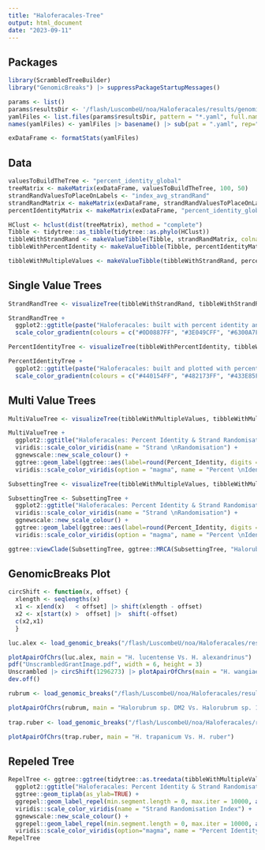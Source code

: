 ```yaml
---
title: "Haloferacales-Tree"
output: html_document
date: "2023-09-11"
---
```

## Packages
```r
library(ScrambledTreeBuilder)
library("GenomicBreaks") |> suppressPackageStartupMessages()

params <- list()
params$resultsDir <- '/flash/LuscombeU/noa/Haloferacales/results/genomicbreaks'
yamlFiles <- list.files(params$resultsDir, pattern = "*.yaml", full.names = TRUE)
names(yamlFiles) <- yamlFiles |> basename() |> sub(pat = ".yaml", rep="")

exDataFrame <- formatStats(yamlFiles)
```


## Data
```r
valuesToBuildTheTree <- "percent_identity_global"
treeMatrix <- makeMatrix(exDataFrame, valuesToBuildTheTree, 100, 50)
strandRandValuesToPlaceOnLabels <- "index_avg_strandRand"
strandRandMatrix <- makeMatrix(exDataFrame, strandRandValuesToPlaceOnLabels, 1, 0.5)
percentIdentityMatrix <- makeMatrix(exDataFrame, "percent_identity_global", 100, 50)
```
```r
HClust <- hclust(dist(treeMatrix), method = "complete")
Tibble <- tidytree::as_tibble(tidytree::as.phylo(HClust))
tibbleWithStrandRand <- makeValueTibble(Tibble, strandRandMatrix, colname = "Strand_Randomisation_Index")
tibbleWithPercentIdentity <- makeValueTibble(Tibble, percentIdentityMatrix, colname = "Percent_Identity")

tibbleWithMultipleValues <- makeValueTibble(tibbleWithStrandRand, percentIdentityMatrix, colname = "Percent_Identity")
```


## Single Value Trees
```r
StrandRandTree <- visualizeTree(tibbleWithStrandRand, tibbleWithStrandRand$Strand_Randomisation_Index, innerlabelsize = 2.25)

StrandRandTree +
  ggplot2::ggtitle(paste("Haloferacales: built with percent identity and plotted with strand randomisation index")) + 
  scale_color_gradientn(colours = c("#0D0887FF", "#3E049CFF", "#6300A7FF", "#8707A6FF", "#A62098FF", "#C03A83FF", "#D5546EFF", "#F58C46FF"), name = "Strand Randomisation Index")

PercentIdentityTree <- visualizeTree(tibbleWithPercentIdentity, tibbleWithPercentIdentity$Percent_Identity, innerlabelsize = 2.25)

PercentIdentityTree +
  ggplot2::ggtitle(paste("Haloferacales: built and plotted with percent identity scores")) + 
  scale_color_gradientn(colours = c("#440154FF", "#482173FF", "#433E85FF", "#38598CFF", "#2D708EFF", "#25858EFF", "#1E9B8AFF", "#2BB07FFF", "#51C56AFF", "#85D54AFF", "#C2DF23FF"), name = "Percent Identity")

```


## Multi Value Trees
```r
MultiValueTree <- visualizeTree(tibbleWithMultipleValues, tibbleWithMultipleValues$Strand_Randomisation_Index, valueround = 2, outerlabelsize = 0.2, innerlabelsize = 3, ynudge = .5)

MultiValueTree +
  ggplot2::ggtitle("Haloferacales: Percent Identity & Strand Randomisation") +
  viridis::scale_color_viridis(name = "Strand \nRandomisation") +
  ggnewscale::new_scale_colour() +
  ggtree::geom_label(ggtree::aes(label=round(Percent_Identity, digits = 2), color = Percent_Identity), label.size = 0.2, size = 3, na.rm = TRUE, label.padding = ggtree::unit(0.15, "lines"), nudge_y = -.5) +
  viridis::scale_color_viridis(option = "magma", name = "Percent \nIdentity")

SubsettingTree <- visualizeTree(tibbleWithMultipleValues, tibbleWithMultipleValues$Strand_Randomisation_Index, valueround = 2, outerlabelsize = 0.2, innerlabelsize = 3.5, ynudge = .2)

SubsettingTree <- SubsettingTree +
  ggplot2::ggtitle("Haloferacales: Percent Identity & Strand Randomisation") +
  viridis::scale_color_viridis(name = "Strand \nRandomisation") +
  ggnewscale::new_scale_colour() +
  ggtree::geom_label(ggtree::aes(label=round(Percent_Identity, digits = 3), color = Percent_Identity), label.size = 0.2, size = 3.5, na.rm = TRUE, label.padding = ggtree::unit(0.15, "lines"), nudge_y = -.2) +
  viridis::scale_color_viridis(option = "magma", name = "Percent \nIdentity")

ggtree::viewClade(SubsettingTree, ggtree::MRCA(SubsettingTree, "Halorubrum_trapanicum_GCA_002355655.1", "Halorubrum_sp._1−13−28_GCA_023702125.1"))
```


## GenomicBreaks Plot
``` r
circShift <- function(x, offset) {
  xlength <- seqlengths(x)
  x1 <- x[end(x)   < offset] |> shift(xlength - offset)
  x2 <- x[start(x) >  offset] |>  shift(-offset)
  c(x2,x1)
  }

luc.alex <- load_genomic_breaks("/flash/LuscombeU/noa/Haloferacales/results_Haloferax_lucentense_GCA_029225785.1/last/Haloferax_lucentense_GCA_029225785.1___Haloferax_alexandrinus_GCA_029232225.1.07.postmasked.maf.gz")

plotApairOfChrs(luc.alex, main = "H. lucentense Vs. H. alexandrinus")
pdf("UnscrambledGrantImage.pdf", width = 6, height = 3)
Unscrambled |> circShift(1296273) |> plotApairOfChrs(main = "H. wangiae Vs. H. sp. DL1")
dev.off()

rubrum <- load_genomic_breaks("/flash/LuscombeU/noa/Haloferacales/results_Halorubrum_sp._DM2_GCA_901686465.1/last/Halorubrum_sp._DM2_GCA_901686465.1___Halorubrum_sp._1-13-28_GCA_023702125.1.07.postmasked.maf.gz")

plotApairOfChrs(rubrum, main = "Halorubrum sp. DM2 Vs. Halorubrum sp. 1-13-28")
 
trap.ruber <- load_genomic_breaks("/flash/LuscombeU/noa/Haloferacales/results_Halorubrum_trapanicum_GCA_002355655.1/last/Halorubrum_trapanicum_GCA_002355655.1___Halorubrum_ruber_GCA_018228765.1.07.postmasked.maf.gz")

plotApairOfChrs(trap.ruber, main = "H. trapanicum Vs. H. ruber")

```


## Repeled Tree
``` r
RepelTree <- ggtree::ggtree(tidytree::as.treedata(tibbleWithMultipleValues)) +
  ggplot2::ggtitle("Haloferacales: Percent Identity & Strand Randomisation Index") +
  ggtree::geom_tiplab(as_ylab=TRUE) + 
  ggrepel::geom_label_repel(min.segment.length = 0, max.iter = 10000, aes(label=round(Strand_Randomisation_Index, digit = 2), color = Strand_Randomisation_Index), label.size = 0.25, size = 2, na.rm = TRUE, label.padding = unit(0.1, "lines"), nudge_y = 0.2) +
  viridis::scale_color_viridis(name = "Strand Randomisation Index") +
  ggnewscale::new_scale_colour() +
  ggrepel::geom_label_repel(min.segment.length = 0, max.iter = 10000, aes(label=round(Percent_Identity, digit = 1), color = Percent_Identity), label.size = 0.25, size = 2, na.rm = TRUE, label.padding = unit(0.1, "lines"), nudge_y = -0.2) +
  viridis::scale_color_viridis(option="magma", name = "Percent Identity")
RepelTree
```
